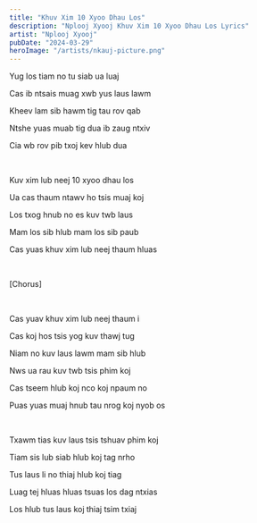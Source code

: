 ```yaml
---
title: "Khuv Xim 10 Xyoo Dhau Los"
description: "Nplooj Xyooj Khuv Xim 10 Xyoo Dhau Los Lyrics"
artist: "Nplooj Xyooj"
pubDate: "2024-03-29"
heroImage: "/artists/nkauj-picture.png"
---
```


Yug los tiam no tu siab ua luaj

Cas ib ntsais muag xwb yus laus lawm

Kheev lam sib hawm tig tau rov qab

Ntshe yuas muab tig dua ib zaug ntxiv

Cia wb rov pib txoj kev hlub dua

<br />

Kuv xim lub neej 10 xyoo dhau los

Ua cas thaum ntawv ho tsis muaj koj

Los txog hnub no es kuv twb laus

Mam los sib hlub mam los sib paub

Cas yuas khuv xim lub neej thaum hluas

<br />

[Chorus]

<br />

Cas yuav khuv xim lub neej thaum i

Cas koj hos tsis yog kuv thawj tug

Niam no kuv laus lawm mam sib hlub

Nws ua rau kuv twb tsis phim koj

Cas tseem hlub koj nco koj npaum no

Puas yuas muaj hnub tau nrog koj nyob os

<br />

Txawm tias kuv laus tsis tshuav phim koj

Tiam sis lub siab hlub koj tag nrho

Tus laus li no thiaj hlub koj tiag

Luag tej hluas hluas tsuas los dag ntxias

Los hlub tus laus koj thiaj tsim txiaj
